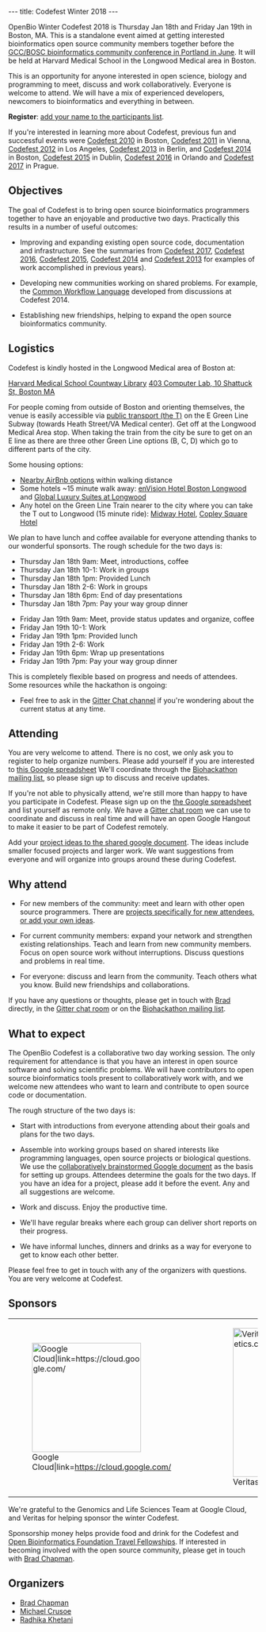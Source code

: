---
title: Codefest Winter 2018
---

OpenBio Winter Codefest 2018 is Thursday Jan 18th and Friday Jan 19th in Boston, MA. This is a standalone event aimed at getting interested bioinformatics open source community members together before the [https://gccbosc2018.sched.com/ GCC/BOSC bioinformatics community conference in Portland in June]. It will be held at Harvard Medical School in the Longwood Medical area in Boston.

This is an opportunity for anyone interested in open science, biology and programming to meet, discuss and work collaboratively. Everyone is welcome to attend. We will have a mix of experienced developers, newcomers to bioinformatics and everything in between.

'''Register''': [https://docs.google.com/spreadsheets/d/1o4xDUgl2iu_CgFuDpB1swtG8XVZK3aifvKlhh5qagyI/edit?usp=sharing add your name to the participants list].

If you're interested in learning more about Codefest, previous fun and successful events were [[Codefest 2010]] in Boston, [[Codefest 2011]] in Vienna, [[Codefest 2012]] in Los Angeles, [[Codefest 2013]] in Berlin, and [[Codefest 2014]] in Boston, [[Codefest 2015]] in Dublin, [[Codefest 2016]] in Orlando and [[Codefest 2017]] in Prague.

== Objectives ==

The goal of Codefest is to bring open source bioinformatics programmers together to have an enjoyable and productive two days. Practically this results in a number of useful outcomes:

* Improving and expanding existing open source code, documentation and infrastructure. See the summaries from [https://www.open-bio.org/wiki/Codefest_2017#Outcomes Codefest 2017], [https://www.open-bio.org/wiki/Codefest_2016#Outcomes Codefest 2016], [https://www.open-bio.org/wiki/Codefest_2015#Outcomes Codefest 2015], [https://docs.google.com/presentation/d/114yvrK0Veasc_ns_rg484j2xxRi1h7wNlU2XKONuUqY/edit Codefest 2014] and [http://bcb.io/2013/07/18/summary-from-bioinformatics-open-science-codefest-2013-tools-infrastructure-standards-and-visualization/ Codefest 2013] for examples of work accomplished in previous years).

* Developing new communities working on shared problems. For example, the [https://groups.google.com/forum/#!forum/common-workflow-language Common Workflow Language] developed from discussions at Codefest 2014.

* Establishing new friendships, helping to expand the open source bioinformatics community.

== Logistics ==

Codefest is kindly hosted in the Longwood Medical area of Boston at:

[https://www.countway.harvard.edu/ Harvard Medical School Countway Library]
[https://goo.gl/maps/u5wZ91orBWB2 403 Computer Lab, 10 Shattuck St, Boston MA]

For people coming from outside of Boston and orienting themselves, the venue is easily accessible via [https://mbta.com/ public transport (the T)] on the E Green Line Subway (towards Heath Street/VA Medical center). Get off at the Longwood Medical Area stop. When taking the train from the city be sure to get on an E line as there are three other Green Line options (B, C, D) which go to different parts of the city.

Some housing options:

* [http://bit.ly/2CUVcHT Nearby AirBnb options] within walking distance
* Some hotels ~15 minute walk away: [https://www.hotels.com/ho407440/?q-check-out=2018-01-20&FPQ=3&q-check-in=2018-01-17&WOE=6&WOD=3&q-room-0-children=0&tab=description&JHR=4&q-room-0-adults=1&YGF=7&MGT=3&ZSX=0&SYE=3 enVision Hotel Boston Longwood] and [https://www.hotels.com/ho623267648/?q-check-out=2018-01-20&FPQ=2&q-check-in=2018-01-17&WOE=6&WOD=3&q-room-0-children=0&tab=description&JHR=3&q-room-0-adults=1&YGF=7&MGT=3&ZSX=0&SYE=3 Global Luxury Suites at Longwood]
* Any hotel on the Green Line Train nearer to the city where you can take the T out to Longwood (15 minute ride): [https://www.hotels.com/ho115097/?q-check-out=2018-01-20&FPQ=2&q-check-in=2018-01-17&WOE=6&WOD=3&q-room-0-children=0&tab=description&JHR=3&q-room-0-adults=1&YGF=7&MGT=3&ZSX=0&SYE=3 Midway Hotel], [https://www.hotels.com/ho114172/?q-check-out=2018-01-20&FPQ=3&q-check-in=2018-01-17&WOE=6&WOD=3&q-room-0-children=0&tab=description&JHR=5&q-room-0-adults=1&YGF=7&MGT=3&ZSX=0&SYE=3 Copley Square Hotel]

We plan to have lunch and coffee available for everyone attending thanks to our wonderful sponsorts. The rough schedule for the two days is:

* Thursday Jan 18th 9am: Meet, introductions, coffee
* Thursday Jan 18th 10-1: Work in groups
* Thursday Jan 18th 1pm: Provided Lunch
* Thursday Jan 18th 2-6: Work in groups
* Thursday Jan 18th 6pm: End of day presentations
* Thursday Jan 18th 7pm: Pay your way group dinner

* Friday Jan 19th 9am: Meet, provide status updates and organize, coffee
* Friday Jan 19th 10-1: Work
* Friday Jan 19th 1pm: Provided lunch
* Friday Jan 19th 2-6: Work
* Friday Jan 19th 6pm: Wrap up presentations
* Friday Jan 19th 7pm: Pay your way group dinner

This is completely flexible based on progress and needs of attendees. Some resources while the hackathon is ongoing:

* Feel free to ask in the [https://gitter.im/chapmanb/obf-codefest Gitter Chat channel] if you're wondering about the current status at any time.

== Attending ==

You are very welcome to attend. There is no cost, we only ask you to register to help organize numbers. Please add yourself if you are
interested to [https://docs.google.com/spreadsheets/d/1o4xDUgl2iu_CgFuDpB1swtG8XVZK3aifvKlhh5qagyI/edit#gid=0 this Google spreadsheet]
We'll coordinate through the [https://groups.google.com/forum/#!aboutgroup/biohackathon Biohackathon mailing list],
so please sign up to discuss and receive updates.

If you're not able to physically attend, we're still more than happy to have you participate in Codefest. Please sign up on the [https://docs.google.com/spreadsheets/d/1o4xDUgl2iu_CgFuDpB1swtG8XVZK3aifvKlhh5qagyI/edit#gid=0 the Google spreadsheet] and list yourself as remote only. We have a [https://gitter.im/chapmanb/obf-codefest Gitter chat room] we can use to coordinate and discuss in real time and will have an open Google Hangout to make it easier to be part of Codefest remotely.

Add your [https://docs.google.com/document/d/1RlDUWRFqMcy4V2vvkA1_ENsVo6TXge2wIO_Nf73Itk0/edit?usp=sharing project ideas to the shared google document]. The ideas include smaller focused projects and larger work. We want suggestions from everyone and will organize into groups around these during Codefest.

== Why attend ==

* For new members of the community: meet and learn with other open source programmers. There are [https://docs.google.com/document/d/1RlDUWRFqMcy4V2vvkA1_ENsVo6TXge2wIO_Nf73Itk0/edit?usp=sharing projects specifically for new attendees, or add your own ideas]. 

* For current community members: expand your network and strengthen existing relationships. Teach and learn from new community members. Focus on open source work without interruptions. Discuss questions and problems in real time. 

* For everyone: discuss and learn from the community. Teach others what you know. Build new friendships and collaborations.

If you have any questions or thoughts, please get in touch with [https://github.com/chapmanb Brad] directly, in the [https://gitter.im/chapmanb/obf-codefest Gitter chat room] or on the [https://groups.google.com/forum/#!aboutgroup/biohackathon Biohackathon mailing list].

== What to expect ==

The OpenBio Codefest is a collaborative two day working session. The only
requirement for attendance is that you have an interest in open source software
and solving scientific problems. We will have contributors to open source
bioinformatics tools present to collaboratively work with, and we welcome new
attendees who want to learn and contribute to open source code or documentation.

The rough structure of the two days is:

* Start with introductions from everyone attending about their goals and plans for the two days.

* Assemble into working groups based on shared interests like programming languages, open source projects or biological questions. We use the [https://docs.google.com/document/d/1RlDUWRFqMcy4V2vvkA1_ENsVo6TXge2wIO_Nf73Itk0/edit?usp=sharing collaboratively brainstormed Google document] as the basis for setting up groups. Attendees determine the goals for the two days. If you have an idea for a project, please add it before the event. Any and all suggestions are welcome.

* Work and discuss. Enjoy the productive time.

* We'll have regular breaks where each group can deliver short reports on their progress.

* We have informal lunches, dinners and drinks as a way for everyone to get to know each other better.

Please feel free to get in touch with any of the organizers with questions. You
are very welcome at Codefest.

== Sponsors ==

{|
| [[File:gcp-logo.png|220px|center|Google Cloud|link=https://cloud.google.com/]]
| &nbsp;&nbsp;&nbsp;
| [[File:Veritas.png|300px|center|Veritas|link=https://www.veritasgenetics.com/]]
|}

We're grateful to the Genomics and Life Sciences Team at Google Cloud, and Veritas for helping sponsor the winter Codefest.

Sponsorship money helps provide food and drink for the Codefest and [https://github.com/OBF/obf-docs/blob/master/Travel_fellowships.md Open Bioinformatics Foundation Travel Fellowships]. If interested in becoming involved with the open source community, please get in touch with [https://github.com/chapmanb Brad Chapman].

== Organizers ==

* [http://github.com/chapmanb Brad Chapman]
* [https://twitter.com/biocrusoe Michael Crusoe]
* [https://twitter.com/rs_khetani Radhika Khetani]